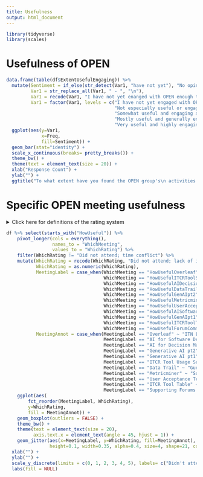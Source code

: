 ```yaml
---
title: Usefulness
output: html_document
---
```


```r
library(tidyverse)
library(scales)
```


# Usefulness of OPEN

```r
data.frame(table(df$ExtentUsefulEngaging)) %>%
  mutate(Sentiment = if_else(str_detect(Var1, "have not yet"), "No opinion", "Sentiment expressed"),
         Var1 = str_replace_all(Var1, " - ", "\n"),
         Var1 = recode(Var1, "I have not yet enanged with OPEN enough to form an opinion" = "I have not yet engaged with OPEN\nenough to form an opinion"),
         Var1 = factor(Var1, levels = c("I have not yet engaged with OPEN\nenough to form an opinion",
                                        "Not especially useful or engaging\nI have not found much value yet",
                                        "Somewhat useful and engaging at times\nThere is occasional benefit for me",
                                        "Mostly useful and generally engaging\nI usually walk away having learned something",
                                        "Very useful and highly engaging\nI consistently gain valuable insights"))) %>%
  ggplot(aes(y=Var1,
             x=Freq,
             fill=Sentiment)) +
  geom_bar(stat="identity") +
  scale_x_continuous(breaks= pretty_breaks()) +
  theme_bw() +
  theme(text = element_text(size = 20)) +
  xlab("Response Count") +
  ylab("") +
  ggtitle("To what extent have you found the OPEN group's\n activities and discussions to be useful and engaging?")
```

# Specific OPEN meeting usefulness

<details><summary>Click here for definitions of the rating system</summary>

* 5 = very useful
* 4 = useful
* 3 = somewhat useful
* 2 = a bit useful
* 1 = not useful
* 0 = did not attend meeting due to lack of interest

</details>

```r
df %>% select(starts_with("HowUseful")) %>%
    pivot_longer(cols = everything(),
                 names_to = "WhichMeeting",
                 values_to = "WhichRating") %>%
    filter(WhichRating != "Did not attend; time conflict") %>%
    mutate(WhichRating = recode(WhichRating, "Did not attend; lack of interest" = "0"),
           WhichRating = as.numeric(WhichRating),
           MeetingLabel = case_when(WhichMeeting == "HowUsefulOverleaf" ~ "Overleaf",
                                    WhichMeeting == "HowUsefulITCRToolSoftwareSurvey" ~ "ITCR Tool Usage Survey",
                                    WhichMeeting == "HowUsefulAIDecisionMakers" ~ "AI for Decision Makers",
                                    WhichMeeting == "HowUsefulDataTrail" ~ "Data Trail",
                                    WhichMeeting == "HowUsefulGenAIpt2" ~ "Generative AI pt2",
                                    WhichMeeting == "HowUsefulMetricminer" ~ "Metricminer",
                                    WhichMeeting == "HowUsefulUserAcceptance" ~ "User Acceptance Testing",
                                    WhichMeeting == "HowUsefulAISoftwareDev" ~ "AI for Software Development",
                                    WhichMeeting == "HowUsefulGenAIpt1" ~ "Generative AI pt1",
                                    WhichMeeting == "HowUsefulITCRToolTable" ~ "ITCR Tool Table",
                                    WhichMeeting == "HowUsefulForumCommunities" ~ "Supporting Forums & User Communities"),
           MeetingAnnot = case_when(MeetingLabel == "Overleaf" ~ "ITN Education Session",
                                    MeetingLabel == "AI for Software Development" ~ "ITN Education Session",
                                    MeetingLabel == "AI for Decision Makers" ~ "ITN Education Session",
                                    MeetingLabel == "Generative AI pt2" ~ "Research Talk",
                                    MeetingLabel == "Generative AI pt1" ~ "Research Talk",
                                    MeetingLabel == "ITCR Tool Usage Survey" ~ "Research Activity",
                                    MeetingLabel == "Data Trail" ~ "Guest Education Session",
                                    MeetingLabel == "Metricminer" ~ "Software Introduction",
                                    MeetingLabel == "User Acceptance Testing" ~ "Guest Education Session",
                                    MeetingLabel == "ITCR Tool Table" ~ "Discussion",
                                    MeetingLabel == "Supporting Forums & User Communities" ~ "Guest Education Session")) %>%
    ggplot(aes(
        fct_reorder(MeetingLabel, WhichRating),
        y=WhichRating,
        fill = MeetingAnnot)) +
    geom_boxplot(outliers = FALSE) +
    theme_bw() +
    theme(text = element_text(size = 20),
          axis.text.x = element_text(angle = 45, hjust = 1)) +
    geom_jitter(aes(x=MeetingLabel, y=WhichRating, fill=MeetingAnnot),
                height=0.1, width=0.35, alpha=0.4, size=4, shape=21, color="black", stroke=1.5) +
  xlab("") +
  ylab("") +
  scale_y_discrete(limits = c(0, 1, 2, 3, 4, 5), labels= c("Didn't attend due to lack of interest", "Not useful", "A bit useful", "Somewhat useful", "Useful", "Very useful")) +
  labs(fill = NULL)
```
